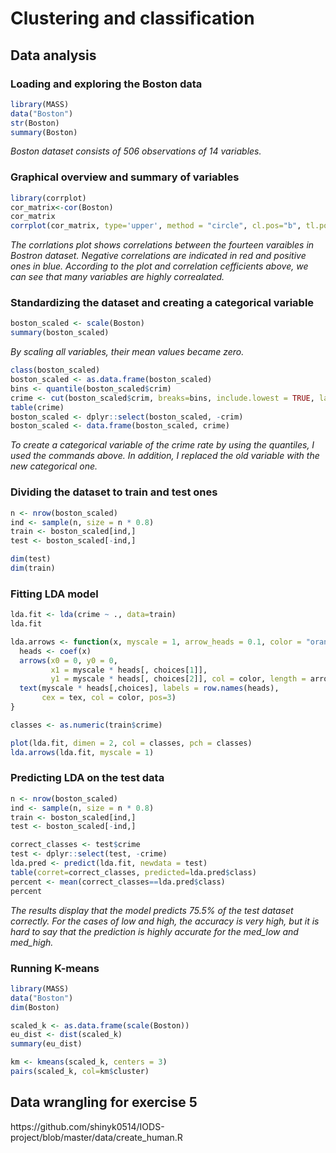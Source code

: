 # Clustering and classification #

## Data analysis ##

### Loading and exploring the Boston data ###

```r
library(MASS)
data("Boston")
str(Boston)
summary(Boston)
```

*Boston dataset consists of 506 observations of 14 variables.*


### Graphical overview and summary of variables ###

```r
library(corrplot)
cor_matrix<-cor(Boston)
cor_matrix
corrplot(cor_matrix, type='upper', method = "circle", cl.pos="b", tl.pos="d", tl.cex=0.6)
```

*The corrlations plot shows correlations between the fourteen varaibles in Bostron dataset. Negative correlations are indicated in red and positive ones in blue. According to the plot and correlation cefficients above, we can see that many variables are highly correalated.*



### Standardizing the dataset and creating a categorical variable ###
```r
boston_scaled <- scale(Boston)
summary(boston_scaled)
```
*By scaling all variables, their mean values became zero.*

```r
class(boston_scaled)
boston_scaled <- as.data.frame(boston_scaled)
bins <- quantile(boston_scaled$crim)
crime <- cut(boston_scaled$crim, breaks=bins, include.lowest = TRUE, labels=c("low", "med_low", "med_high", "high"))
table(crime)
boston_scaled <- dplyr::select(boston_scaled, -crim)
boston_scaled <- data.frame(boston_scaled, crime)
```
*To create a categorical variable of the crime rate by using the quantiles, I used the commands above. In addition, I replaced the old variable with the new categorical one.*


### Dividing the dataset to train and test ones ###
```r
n <- nrow(boston_scaled)
ind <- sample(n, size = n * 0.8)
train <- boston_scaled[ind,]
test <- boston_scaled[-ind,]

dim(test)
dim(train)
```


### Fitting LDA model ###
```r
lda.fit <- lda(crime ~ ., data=train)
lda.fit

lda.arrows <- function(x, myscale = 1, arrow_heads = 0.1, color = "orange", tex = 0.75, choices = c(1,2)){
  heads <- coef(x)
  arrows(x0 = 0, y0 = 0,
         x1 = myscale * heads[, choices[1]],
         y1 = myscale * heads[, choices[2]], col = color, length = arrow_heads)
  text(myscale * heads[,choices], labels = row.names(heads), 
       cex = tex, col = color, pos=3)
}

classes <- as.numeric(train$crime)

plot(lda.fit, dimen = 2, col = classes, pch = classes)
lda.arrows(lda.fit, myscale = 1)
```



### Predicting LDA on the test data ###
```r
n <- nrow(boston_scaled)
ind <- sample(n, size = n * 0.8)
train <- boston_scaled[ind,]
test <- boston_scaled[-ind,]

correct_classes <- test$crime
test <- dplyr::select(test, -crime)
lda.pred <- predict(lda.fit, newdata = test)
table(corret=correct_classes, predicted=lda.pred$class)
percent <- mean(correct_classes==lda.pred$class)
percent
```
*The results display that the model predicts 75.5% of the test dataset correctly. For the cases of low and high, the accuracy is very high, but it is hard to say that the prediction is highly accurate for the med_low and med_high. * 


### Running K-means ###
```r
library(MASS)
data("Boston")
dim(Boston)

scaled_k <- as.data.frame(scale(Boston))
eu_dist <- dist(scaled_k)
summary(eu_dist)

km <- kmeans(scaled_k, centers = 3)
pairs(scaled_k, col=km$cluster)
```




## Data wrangling for exercise 5 ##

https://github.com/shinyk0514/IODS-project/blob/master/data/create_human.R